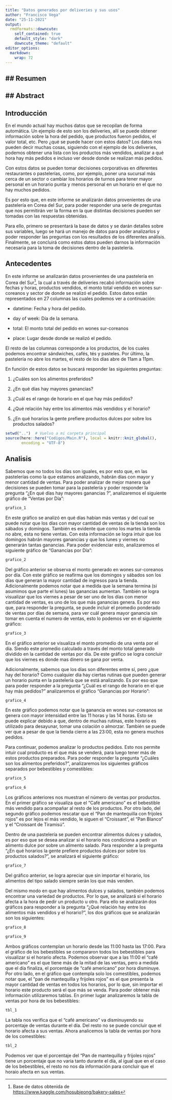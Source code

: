 ```yaml
---
title: "Datos generados por deliveries y sus usos"
author: "Francisco Vega"
date: "25-11-2021"
output:
  rmdformats::downcute:
    self_contained: true
    default_style: "dark"
    downcute_theme: "default"
editor_options: 
  markdown: 
    wrap: 72
---
```


## Resumen
--


## Abstract
--


## Introducción

En el mundo actual hay muchos datos que se recopilan de forma
automática. Un ejemplo de esto son los deliveries, allí se puede obtener
información sobre la hora del pedido, que productos fueron pedidos, el
valor total, etc. Pero ¿qué se puede hacer con estos datos? Los datos
nos pueden decir muchas cosas, siguiendo con el ejemplo de los
deliveries, podemos obtener una lista con los productos más vendidos,
analizar a qué hora hay más pedidos e incluso ver desde donde se
realizan más pedidos.

Con estos datos se pueden tomar decisiones corporativas en diferentes
restaurantes o pastelerías, como, por ejemplo, poner una sucursal más
cerca de un sector o cambiar los horarios de turnos para tener mayor
personal en un horario punta y menos personal en un horario en el que no
hay muchos pedidos.

Es por esto que, en este informe se analizarán datos provenientes de una
pastelería en Corea del Sur, para poder responder una serie de preguntas
que nos permitirán ver la forma en la que distintas decisiones pueden
ser tomadas con las respuestas obtenidas.

Para ello, primero se presentará la base de datos y se darán detalles
sobre sus variables, luego se hará un manejo de datos para poder
analizarlos y poder responder las preguntas con los resultados de los
diferentes análisis. Finalmente, se concluirá como estos datos pueden
darnos la información necesaria para la toma de decisiones dentro de la
pastelería.

## Antecedentes

En este informe se analizarán datos provenientes de una pastelería en
Corea del Sur[^1], la cual a través de deliveries recabó información
sobre fechas y horas, productos vendidos, el monto total vendido en
wones sur-coreanos y sector de donde se realizó el pedido. Estos datos
están representados en 27 columnas las cuales podemos ver a
continuación:

[^1]: Base de datos obtenida de
    <https://www.kaggle.com/hosubjeong/bakery-sales>

-   datetime: Fecha y hora del pedido.

-   day of week: Día de la semana.

-   total: El monto total del pedido en wones sur-coreanos

-   place: Lugar desde donde se realizó el pedido.

El resto de las columnas corresponde a los productos, de los cuales
podemos encontrar sándwiches, cafés, tés y pasteles. Por último, la
pastelería no abre los martes, el resto de los días abre de 11am a 11pm.

En función de estos datos se buscará responder las siguientes preguntas:

1.  ¿Cuáles son los alimentos preferidos?

2.  ¿En qué días hay mayores ganancias?

3.  ¿Cuál es el rango de horario en el que hay más pedidos?

4.  ¿Qué relación hay entre los alimentos más vendidos y el horario?

5.  ¿En qué horarios la gente prefiere productos dulces por sobre los
    productos salados?

```r
setwd("..")  # Vuelvo a mi carpeta principal
source(here::here("Codigos/Main.R"), local = knitr::knit_global(),
       encoding = "UTF-8")
```

## Analisis

Sabemos que no todos los días son iguales, es por esto que, en las
pastelerías como la que estamos analizando, habrán días con mayor y
menor cantidad de ventas. Para poder analizar de mejor manera qué
decisiones se pueden tomar para la pastelería y poder responder la
pregunta "¿En qué días hay mayores ganancias ?", analizaremos el
siguiente gráfico de "Ventas por Día":

```r
grafico_1
```

En este gráfico se analizó en qué días habían más ventas y del cual se
puede notar que los días con mayor cantidad de ventas de la tienda son
los sábados y domingos. También es evidente que como los martes la
tienda no abre, esta no tiene ventas. Con esta información se logra
intuir que los domingos habrán mayores ganancias y que los lunes y
viernes no generarán tantas ganancias. Para poder evidenciar esto,
analizaremos el siguiente gráfico de "Ganancias por Día":

```r
grafico_2
```

Del gráfico anterior se observa el monto generado en wones sur-coreanos
por día. Con este gráfico se reafirma que los domingos y sábados son los
días que generan la mayor cantidad de ingresos para la tienda.
Adicionalmente podemos notar que a medida que la semana termina (si
asumimos que parte el lunes) las ganancias aumentan. También se logra
visualizar que los viernes a pesar de ser uno de los días con menor
cantidad de ventas, es uno de los que más ganancias genera. Es por eso
que, para responder la pregunta, se puede incluir el promedio ponderado
de ventas por días de semana, para ver cuál genera mayor ganancia sin
tomar en cuenta el numero de ventas, esto lo podemos ver en el siguiente
gráfico:

```r
grafico_3
```

En el gráfico anterior se visualiza el monto promedio de una venta por
el día. Siendo este promedio calculado a través del monto total generado
dividido en la cantidad de ventas por día. De este gráfico se logra
concluir que los viernes es donde mas dinero se gana por venta.

Adicionalmente, sabemos que los días son diferentes entre sí, pero ¿que
hay del horario? Como cualquier día hay ciertas rutinas que pueden
generar un horario punta en la pastelería que se está analizando. Es por
eso que para poder responder a la pregunta "¿Cuál es el rango de horario
en el que hay más pedidos?" analizaremos el gráfico "Ganancias por
Horario":

```r
grafico_4
```

En este gráfico podemos notar que la ganancia en wones sur-coreanos se
genera con mayor intensidad entre las 11 horas y las 14 horas. Esto se
puede explicar debido a que, dentro de muchas rutinas, este horario es
utilizado para desayunar, tomar una colación o almorzar. También se
puede ver que a pesar de que la tienda cierre a las 23:00, esta no
genera muchos pedidos.

Para continuar, podemos analizar lo productos pedidos. Esto nos permite intuir cual producto es el que más se venderá, para luego tener más de estos productos preparados. Para poder responder la pregunta "¿Cuáles son los alimentos preferidos?", analizaremos los siguientes gráficos separados por bebestibles y comestibles:

```r
grafico_5
```
```r
grafico_6
```

Los gráficos anteriores nos muestran el número de ventas por productos. En el primer gráfico se visualiza que el "Café americano" es el bebestible más vendido para acompañar al resto de los productos. Por otro lado, del segundo gráfico podemos rescatar que el "Pan de mantequilla con frijoles rojos" es por lejos el más vendido, le siguen el "Croissant", el "Pan Blanco" y el "Croissant de Tiramisú". 

Dentro de una pastelería se pueden encontrar alimentos dulces y salados, es por eso que se desea analizar si el horario nos condiciona a pedir un alimento dulce por sobre un alimento salado. Para responder a la pregunta "¿En qué horarios la gente prefiere productos dulces por sobre los productos salados?", se analizará el siguiente gráfico:

```r
grafico_7
```

Del gráfico anterior, se logra apreciar que sin importar el horario, los alimentos del tipo salado siempre serán los que más venden.

Del mismo modo en que hay alimentos dulces y salados, también podemos encontrar una variedad de productos. Por lo que, se analizará si el horario afecta a la hora de pedir un producto u otro. Para ello se analizarán dos gráficos para responder a la pregunta "¿Qué relación hay entre los alimentos más vendidos y el horario?", los dos gráficos que se analizarán son los siguientes:

```r
grafico_8
```
```r
grafico_9
```

Ambos gráficos contemplan un horario desde las 11:00 hasta las 17:00. Para el gráfico de los bebestibles se compararon todos los bebestibles para visualizar si el horario afecta. Podemos observar que a las 11:00 el "café americano" es el que tiene más de la mitad de las ventas, pero a medida que el día finaliza, el porcentaje de "café americano" por hora disminuye. Por otro lado, en el gráfico que contempla solo los comestibles, podemos notar que, el "pan de mantequilla y frijoles rojos" es el que presenta la mayor cantidad de ventas en todos los horarios, por lo que, sin importar el horario este producto será el que más se venda. Para poder obtener más información utilizaremos tablas. 
En primer lugar analizaremos la tabla de ventas por hora de los bebestibles:
```r
tbl_1
```

La tabla nos verifica que el "café americano" va disminuyendo su porcentaje de ventas durante el día. Del resto no se puede concluir que el horario afecta a sus ventas.
Ahora analicemos la tabla de ventas por hora de los comestibles:
```r
tbl_2
```
Podemos ver que el porcentaje del "Pan de mantequilla y frijoles rojos" tiene un porcentaje que no varia tanto durante el día, al igual que en el caso de los bebestibles, el resto no nos da información para concluir que el horaio afecta en sus ventas.


